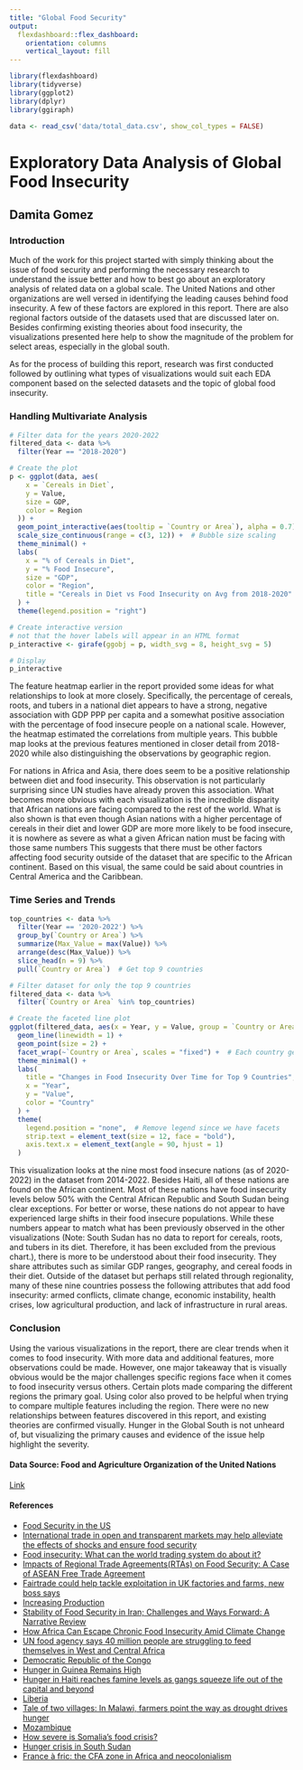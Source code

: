 ```yaml
---
title: "Global Food Security"
output: 
  flexdashboard::flex_dashboard:
    orientation: columns
    vertical_layout: fill
---
```


```r
library(flexdashboard)
library(tidyverse)
library(ggplot2)
library(dplyr)
library(ggiraph)

data <- read_csv('data/total_data.csv', show_col_types = FALSE)
```
# Exploratory Data Analysis of Global Food Insecurity
## Damita Gomez

### Introduction

Much of the work for this project started with simply thinking about the issue of food security and performing the necessary research to understand the issue better and how to best go about an exploratory analysis of related data on a global scale. The United Nations and other organizations are well versed in identifying the leading causes behind food insecurity. A few of these factors are explored in this report. There are also regional factors outside of the datasets used that are discussed later on. Besides confirming existing theories about food insecurity, the visualizations presented here help to show the magnitude of the problem for select areas, especially in the global south.

As for the process of building this report, research was first conducted followed by outlining what types of visualizations would suit each EDA component based on the selected datasets and the topic of global food insecurity.

### Handling Multivariate Analysis
```r
# Filter data for the years 2020-2022
filtered_data <- data %>% 
  filter(Year == "2018-2020")

# Create the plot
p <- ggplot(data, aes(
    x = `Cereals in Diet`, 
    y = Value, 
    size = GDP, 
    color = Region
  )) +
  geom_point_interactive(aes(tooltip = `Country or Area`), alpha = 0.7) +  # Interactive hover labels
  scale_size_continuous(range = c(3, 12)) +  # Bubble size scaling
  theme_minimal() +
  labs(
    x = "% of Cereals in Diet",
    y = "% Food Insecure",
    size = "GDP",
    color = "Region",
    title = "Cereals in Diet vs Food Insecurity on Avg from 2018-2020"
  ) +
  theme(legend.position = "right")

# Create interactive version
# not that the hover labels will appear in an HTML format
p_interactive <- girafe(ggobj = p, width_svg = 8, height_svg = 5)

# Display
p_interactive
```

The feature heatmap earlier in the report provided some ideas for what relationships to look at more closely. Specifically, the percentage of cereals, roots, and tubers in a national diet appears to have a strong, negative association with GDP PPP per capita and a somewhat positive association with the percentage of food insecure people on a national scale. However, the heatmap estimated the correlations from multiple years. This bubble map looks at the previous features mentioned in closer detail from 2018-2020 while also distinguishing the observations by geographic region.

For nations in Africa and Asia, there does seem to be a positive relationship between diet and food insecurity. This observation is not particularly surprising since UN studies have already proven this association. What becomes more obvious with each visualization is the incredible disparity that African nations are facing compared to the rest of the world. What is also shown is that even though Asian nations with a higher percentage of cereals in their diet and lower GDP are more more likely to be food insecure, it is nowhere as severe as what a given African nation must be facing with those same numbers This suggests that there must be other factors affecting food security outside of the dataset that are specific to the African continent. Based on this visual, the same could be said about countries in Central America and the Caribbean.

### Time Series and Trends

```r
top_countries <- data %>%
  filter(Year == '2020-2022') %>%
  group_by(`Country or Area`) %>%
  summarize(Max_Value = max(Value)) %>%
  arrange(desc(Max_Value)) %>%
  slice_head(n = 9) %>%
  pull(`Country or Area`)  # Get top 9 countries

# Filter dataset for only the top 9 countries
filtered_data <- data %>%
  filter(`Country or Area` %in% top_countries)

# Create the faceted line plot
ggplot(filtered_data, aes(x = Year, y = Value, group = `Country or Area`, color = `Country or Area`)) +
  geom_line(linewidth = 1) +
  geom_point(size = 2) +
  facet_wrap(~`Country or Area`, scales = "fixed") +  # Each country gets its own plot
  theme_minimal() +
  labs(
    title = "Changes in Food Insecurity Over Time for Top 9 Countries",
    x = "Year",
    y = "Value",
    color = "Country"
  ) +
  theme(
    legend.position = "none",  # Remove legend since we have facets
    strip.text = element_text(size = 12, face = "bold"),
    axis.text.x = element_text(angle = 90, hjust = 1)
  )
```

This visualization looks at the nine most food insecure nations (as of 2020-2022) in the dataset from 2014-2022. Besides Haiti, all of these nations are found on the African continent. Most of these nations have food insecurity levels below 50% with the Central African Republic and South Sudan being clear exceptions. For better or worse, these nations do not appear to have experienced large shifts in their food insecure populations. While these numbers appear to match what has been previously observed in the other visualizations (Note: South Sudan has no data to report for cereals, roots, and tubers in its diet. Therefore, it has been excluded from the previous chart.), there is more to be understood about their food insecurity. They share attributes such as similar GDP ranges, geography, and cereal foods in their diet. Outside of the dataset but perhaps still related through regionality, many of these nine countries possess the following attributes that add food insecurity: armed conflicts, climate change, economic instability, health crises, low agricultural production, and lack of infrastructure in rural areas.

### Conclusion

Using the various visualizations in the report, there are clear trends when it comes to food insecurity. With more data and additional features, more observations could be made. However, one major takeaway that is visually obvious would be the major challenges specific regions face when it comes to food insecurity versus others. Certain plots made comparing the different regions the primary goal. Using color also proved to be helpful when trying to compare multiple features including the region. There were no new relationships between features discovered in this report, and existing theories are confirmed visually. Hunger in the Global South is not unheard of, but visualizing the primary causes and evidence of the issue help highlight the severity.

#### Data Source: Food and Agriculture Organization of the United Nations
[Link](http://data.un.org/Explorer.aspx)

#### References

- [Food Security in the US](https://www.ers.usda.gov/topics/food-nutrition-assistance/food-security-in-the-us/measurement)
- [International trade in open and transparent markets may help alleviate the effects of shocks and ensure food security](https://sdgpulse.unctad.org/trade-agriculture-biotrade/)
- [Food insecurity: What can the world trading system do about it?](https://www.piie.com/publications/policy-briefs/2023/food-insecurity-what-can-world-trading-system-do-about-it)
- [Impacts of Regional Trade Agreements(RTAs) on Food Security: A Case of ASEAN Free Trade Agreement](https://arxiv.org/abs/1407.2677)
- [Fairtrade could help tackle exploitation in UK factories and farms, new boss says](https://www.theguardian.com/business/2025/jan/25/fairtrade-uk-factories-farms-ethical-trade-eleanor-harrison)
- [Increasing Production](https://wad.jrc.ec.europa.eu/irrigations)
- [Stability of Food Security in Iran; Challenges and Ways Forward: A Narrative Review](https://pmc.ncbi.nlm.nih.gov/articles/PMC9874189/)
- [How Africa Can Escape Chronic Food Insecurity Amid Climate Change](https://www.imf.org/en/Blogs/Articles/2022/09/14/how-africa-can-escape-chronic-food-insecurity-amid-climate-change)
- [UN food agency says 40 million people are struggling to feed themselves in West and Central Africa](https://apnews.com/article/africa-food-insecurity-hunger-304b66ef7b9b56262fe1114a4b28c7e6)
- [Democratic Republic of the Congo](https://www.wfp.org/countries/democratic-republic-congo)
- [Hunger in Guinea Remains High](https://borgenproject.org/famine-in-guinea/)
- [Hunger in Haiti reaches famine levels as gangs squeeze life out of the capital and beyond](https://apnews.com/article/haiti-hunger-starving-report-af625f8d80698788624dfbcc30c656a4)
- [Liberia](https://www.wfp.org/countries/liberia)
- [Tale of two villages: In Malawi, farmers point the way as drought drives hunger](https://www.wfp.org/stories/tale-two-villages-malawi-farmers-point-way-drought-drives-hunger)
- [Mozambique](https://www.wfp.org/countries/mozambique)
- [How severe is Somalia’s food crisis?](https://www.nrc.no/perspectives/2023/how-severe-is-somalias-food-crisis)
- [Hunger crisis in South Sudan](https://www.oxfam.org/en/what-we-do/emergencies/hunger-crisis-south-sudan)
- [France à fric: the CFA zone in Africa and neocolonialism](chrome-extension://efaidnbmnnnibpcajpcglclefindmkaj/https://research-portal.st-andrews.ac.uk/files/258644339/Taylor_2019_TWQ_CFAzone_AAM.pdf)